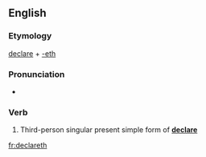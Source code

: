 ==English==

===Etymology===
[[declare]] + [[-eth]]

===Pronunciation===
* {{a|UK}} {{IPA|/dɪˈkleəɹəθ/|lang=en}}

===Verb===
{{en-verb form}}

# {{context|archaic|lang=en}} Third-person singular present simple form of '''[[declare]]'''

[[fr:declareth]]